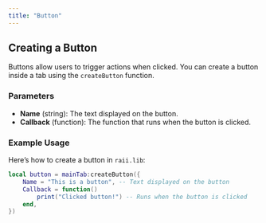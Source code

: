 ```yaml
---
title: "Button"
---
```


## Creating a Button

Buttons allow users to trigger actions when clicked. You can create a button inside a tab using the `createButton` function.

### Parameters

- **Name** (string): The text displayed on the button.
- **Callback** (function): The function that runs when the button is clicked.

### Example Usage

Here’s how to create a button in `raii.lib`:

```lua
local button = mainTab:createButton({
	Name = "This is a button", -- Text displayed on the button
	Callback = function()
		print("Clicked button!") -- Runs when the button is clicked
	end,
})
```